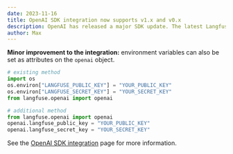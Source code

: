 ```yaml
---
date: 2023-11-16
title: OpenAI SDK integration now supports v1.x and v0.x
description: OpenAI has released a major SDK update. The latest Langfuse integration now supports both the new and old versions, ensuring optimal backwards compatibility with other packages.
author: Max
---
```



<ChangelogHeader />

**Minor improvement to the integration:** environment variables can also be set as attributes on the `openai` object.

```python
# existing method
import os
os.environ["LANGFUSE_PUBLIC_KEY"] = "YOUR_PUBLIC_KEY"
os.environ["LANGFUSE_SECRET_KEY"] = "YOUR_SECRET_KEY"
from langfuse.openai import openai

# additional method
from langfuse.openai import openai
openai.langfuse_public_key = "YOUR_PUBLIC_KEY"
openai.langfuse_secret_key = "YOUR_SECRET_KEY"
```

See the [OpenAI SDK integration](/integrations/openai) page for more information.
